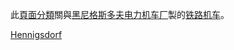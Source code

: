 此[[wikipedia:頁面分類|頁面分類]]關與[[黑尼格斯多夫电力机车厂|黑尼格斯多夫电力机车厂]]製的[[铁路机车|铁路机车]]。

[[Category:鐵路机车_(按制造商)|Hennigsdorf]]